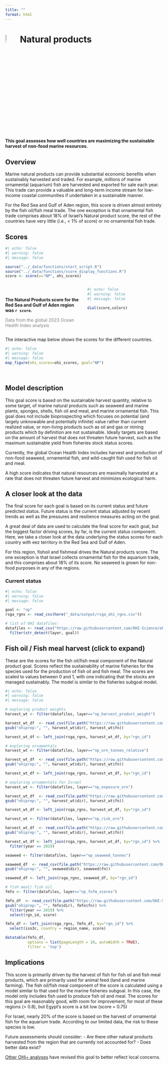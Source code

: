```yaml
---
title: ""
format: html
---
```

# ![](figs/natural-products.svg){width=8% height=8% color="red"} Natural products 

**This goal assesses how well countries are maximizing the sustainable harvest of non-food marine resources.**

## Overview

Marine natural products can provide substantial economic benefits when sustainably harvested and traded. For example, millions of marine ornamental (aquarium) fish are harvested and exported for sale each year. This trade can provide a valuable and long-term income stream for low-income coastal communities if undertaken in a sustainable manner.

For the Red Sea and Gulf of Aden region, this score is driven almost entirely by the fish oil/fish meal trade. The one exception is that ornamental fish trade comprises about 18% of Israel's Natural product score, the rest of the countries have very little (i.e., < 1% of score) or no ornamental fish trade.

## Scores
```r
#| echo: false
#| warning: false
#| message: false

source("../_data/functions/start_script.R")
source("../_data/functions/score_display_functions.R")
score <- score(x="NP", ohi_scores)

```

:::: {.columns} 

::: {.column width="50%"}

<br>

**The Natural Products score for the Red Sea and Gulf of Aden region was `r score`.**

<span style="color: gray;">Data from the global 2023 Ocean Health Index analysis</span>
:::

::: {.column width="50%"}

```r
#| echo: false
#| warning: false
#| message: false

dial(score,colors)

```

:::

::::

The interactive map below shows the scores for the different countries.

```r
#| echo: false
#| warning: false
#| message: false
map_figure(ohi_scores=ohi_scores, goal="NP")

```

<br>


## Model description
This goal score is based on the sustainable harvest quantity, relative to some target, of marine natural products such as seaweed and marine plants, sponges, shells, fish oil and meal, and marine ornamental fish. This goal does not include bioprospecting which focuses on potential (and largely unknowable and potentially infinite) value rather than current realized value, or non-living products such as oil and gas or mining products which by definition are not sustainable. Ideally targets are based on the amount of harvest that does not threaten future harvest, such as the maximum sustainable yield from fisheries stock status scores.

Currently, the global Ocean Health Index includes harvest and production of non-food seaweed, ornamental fish, and wild-caught fish used for fish oil and meal.

A high score indicates that natural resources are maximally harvested at a rate that does not threaten future harvest and minimizes ecological harm.

## A closer look at the data

The final score for each goal is based on its current status and future predicted status. Future status is the current status adjusted by recent trends as well as the pressures and resilience measures acting on the goal.

A great deal of data are used to calculate the final score for each goal, but the biggest factor driving scores, by far, is the current status component. Here, we take a closer look at the data underlying the status scores for each country with eez territory in the Red Sea and Gulf of Aden.

For this region, fishoil and fishmeal drives the Natural products score. The one exception is that Israel collects ornamental fish for the aquarium trade, and this comprises about 18% of its score. No seaweed is grown for non-food purposes in any of the regions. 

### Current status
```r
#| echo: false
#| warning: false
#| message: false

goal <- "np"
rsga_rgns <- read_csv(here("_data/output/rsga_ohi_rgns.csv"))

# list of OHI datafiles:
datafiles <- read_csv("https://raw.githubusercontent.com/OHI-Science/ohi-global/draft/metadata_documentation/layers_eez_base.csv") %>%
  filter(str_detect(layer, goal)) 

```


::: {.callout-note collapse=true}

## Fish oil / Fish meal harvest (click to expand)
These are the scores for the fish oil/fish meal component of the Natural product goal. Scores reflect the sustainability of marine fisheries for the species used for the production of fish oil and fish meal. The scores are scaled to values between 0 and 1, with one indicating that the stocks are managed sustainably. The model is similar to the fisheries subgoal model. 
```r
#| echo: false
#| warning: false
#| message: false

# exploring product weights
harvest_wt <- filter(datafiles, layer=="np_harvest_product_weight") 

harvest_wt_df  <- read_csv(file.path("https://raw.githubusercontent.com/OHI-Science/ohiprep_v2023/gh-pages/",
gsub("ohiprep:", "", harvest_wt$dir), harvest_wt$fn)) 

harvest_wt_df <- left_join(rsga_rgns, harvest_wt_df, by="rgn_id") 

# exploring ornamentals
harvest_wt <- filter(datafiles, layer=="np_orn_tonnes_relative") 

harvest_wt_df  <- read_csv(file.path("https://raw.githubusercontent.com/OHI-Science/ohiprep_v2023/gh-pages/",
gsub("ohiprep:", "", harvest_wt$dir), harvest_wt$fn)) 

harvest_wt_df <- left_join(rsga_rgns, harvest_wt_df, by="rgn_id") 

# exploring ornamentals for Israel
harvest_wt <- filter(datafiles, layer=="np_exposure_orn") 

harvest_wt_df  <- read_csv(file.path("https://raw.githubusercontent.com/OHI-Science/ohiprep_v2023/gh-pages/",
gsub("ohiprep:", "", harvest_wt$dir), harvest_wt$fn)) 

harvest_wt_df <- left_join(rsga_rgns, harvest_wt_df, by="rgn_id") 

harvest_wt <- filter(datafiles, layer=="np_risk_orn") 

harvest_wt_df  <- read_csv(file.path("https://raw.githubusercontent.com/OHI-Science/ohiprep_v2023/gh-pages/",
gsub("ohiprep:", "", harvest_wt$dir), harvest_wt$fn)) 

harvest_wt_df <- left_join(rsga_rgns, harvest_wt_df, by="rgn_id") %>%
  filter(year == 2019)

seaweed <- filter(datafiles, layer=="np_seaweed_tonnes") 

seaweed_df  <- read_csv(file.path("https://raw.githubusercontent.com/OHI-Science/ohiprep_v2023/gh-pages/",
gsub("ohiprep:", "", seaweed$dir), seaweed$fn)) 

seaweed_df <- left_join(rsga_rgns, seaweed_df, by="rgn_id") 

# fish meal/ fish oil
fmfo <- filter(datafiles, layer=="np_fofm_scores") 

fmfo_df  <- read_csv(file.path("https://raw.githubusercontent.com/OHI-Science/ohiprep_v2023/gh-pages/",
gsub("ohiprep:", "", fmfo$dir), fmfo$fn)) %>%
  filter(year == 2019) %>%
  select(rgn_id, score)

fmfo_df <- left_join(rsga_rgns, fmfo_df, by="rgn_id") %>%
  select(iso3c, country = region_name, score)

datatable(fmfo_df,
          options = list(pageLength = 10, autoWidth = TRUE),
          filter = 'top')

```

:::




## Implications
    
This score is primarily driven by the harvest of fish for fish oil and fish meal products, which are primarily used for animal feed (land and marine farming). The fish oil/fish meal component of the  score is calculated using a model similar to that used for the marine fisheries subgoal. In this case, the model only includes fish used to produce fish oil and meal. The scores for this goal are reasonably good, with room for improvement, for most of these regions (> 0.8), but Egypt's score is a bit low (score = 0.75)   

For Israel, nearly 20% of the score is based on the harvest of ornamental fish for the aquarium trade. According to our limited data, the risk to these species is low. 

Future assessments should consider:
- Are there other natural products harvested from the region that are currently not accounted for?
- Does better data exist?

[Other OHI+ analyses](https://oceanhealthindex.org/guidance/natural-products/) have revised this goal to better reflect local concerns.  